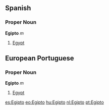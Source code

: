 ==Spanish==

===Proper Noun===
'''Egipto''' ''m''

# [[Egypt]]

==European Portuguese==
===Proper Noun===
'''Egipto''' ''m''

# [[Egypt]]

[[es:Egipto]]
[[eo:Egipto]]
[[hu:Egipto]]
[[nl:Egipto]]
[[pt:Egipto]]